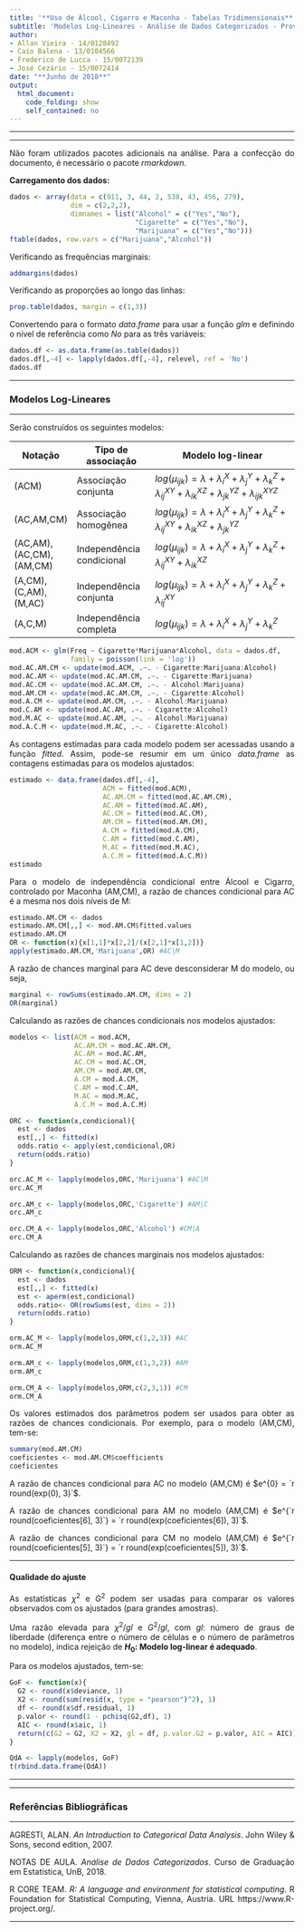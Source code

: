 ```yaml
---
title: '**Uso de Álcool, Cigarro e Maconha - Tabelas Tridimensionais**'
subtitle: 'Modelos Log-Lineares - Análise de Dados Categorizados - Prova 3'
author:
- Allan Vieira - 14/0128492
- Caio Balena - 13/0104566
- Frederico de Lucca - 15/0072139
- José Cezário - 15/0072414
date: "**Junho de 2018**"
output:
  html_document:
    code_folding: show
    self_contained: no
---
```


<style>
body{
  text-align: justify
}
</style>


<!-- para acrescentar logo da unb no cabeçalho -->
<script>
   $(document).ready(function() {
     $head = $('#header');
     $head.prepend('<img src=\"unb3.png\" style=\"float: right;width: 150px;\"/>')
   });
</script>


---

---

Não foram utilizados pacotes adicionais na análise. Para a confecção do documento, é necessário o pacote *rmarkdown*. 

**Carregamento dos dados:**

```r
dados <- array(data = c(911, 3, 44, 2, 538, 43, 456, 279),
               dim = c(2,2,2),
               dimnames = list("Alcohol" = c("Yes","No"),
                               "Cigarette" = c("Yes","No"),
                               "Marijuana" = c("Yes","No")))
ftable(dados, row.vars = c("Marijuana","Alcohol"))
```

Verificando as frequências marginais:
```r
addmargins(dados)
```

Verificando as proporções ao longo das linhas:
```r
prop.table(dados, margin = c(1,3))
```

Convertendo para o formato *data.frame* para usar a função *glm* e definindo o nível de referência como *No* para as três variáveis:
```r
dados.df <- as.data.frame(as.table(dados))
dados.df[,-4] <- lapply(dados.df[,-4], relevel, ref = 'No')
dados.df
```

---

### **Modelos Log-Lineares**

---

Serão construídos os seguintes modelos:


Notação   | Tipo de associação     | Modelo log-linear
----------|------------------------|-------------------------------------------------
(ACM) | Associação conjunta | $log(\mu_{ijk}) = \lambda + \lambda_i^X + \lambda_j^Y + \lambda_k^Z + \lambda_{ij}^{XY} + \lambda_{ik}^{XZ} + \lambda_{jk}^{YZ} + \lambda_{ijk}^{XYZ}$
(AC,AM,CM) | Associação homogênea | $log(\mu_{ijk}) = \lambda + \lambda_i^X + \lambda_j^Y + \lambda_k^Z + \lambda_{ij}^{XY} + \lambda_{ik}^{XZ} + \lambda_{jk}^{YZ}$
(AC,AM), (AC,CM), (AM,CM) | Independência condicional | $log(\mu_{ijk}) = \lambda + \lambda_i^X + \lambda_j^Y + \lambda_k^Z + \lambda_{ij}^{XY} + \lambda_{ik}^{XZ}$
(A,CM), (C,AM), (M,AC) | Independência conjunta | $log(\mu_{ijk}) = \lambda + \lambda_i^X + \lambda_j^Y + \lambda_k^Z + \lambda_{ij}^{XY}$
(A,C,M) | Independência completa | $log(\mu_{ijk}) = \lambda + \lambda_i^X + \lambda_j^Y + \lambda_k^Z$

```r
mod.ACM <- glm(Freq ~ Cigarette*Marijuana*Alcohol, data = dados.df,
               family = poisson(link = 'log'))
mod.AC.AM.CM <- update(mod.ACM, .~. - Cigarette:Marijuana:Alcohol)
mod.AC.AM <- update(mod.AC.AM.CM, .~. - Cigarette:Marijuana)
mod.AC.CM <- update(mod.AC.AM.CM, .~. - Alcohol:Marijuana)
mod.AM.CM <- update(mod.AC.AM.CM, .~. - Cigarette:Alcohol)
mod.A.CM <- update(mod.AM.CM, .~. - Alcohol:Marijuana)
mod.C.AM <- update(mod.AC.AM, .~. - Cigarette:Alcohol)
mod.M.AC <- update(mod.AC.AM, .~. - Alcohol:Marijuana)
mod.A.C.M <- update(mod.M.AC, .~. - Cigarette:Alcohol)
```

As contagens estimadas para cada modelo podem ser acessadas usando a função *fitted*. Assim, pode-se resumir em um único *data.frame* as contagens estimadas para os modelos ajustados:
```r
estimado <- data.frame(dados.df[,-4],
                       ACM = fitted(mod.ACM),
                       AC.AM.CM = fitted(mod.AC.AM.CM),
                       AC.AM = fitted(mod.AC.AM),
                       AC.CM = fitted(mod.AC.CM),
                       AM.CM = fitted(mod.AM.CM),
                       A.CM = fitted(mod.A.CM),
                       C.AM = fitted(mod.C.AM),
                       M.AC = fitted(mod.M.AC),
                       A.C.M = fitted(mod.A.C.M))
estimado
```

Para o modelo de independência condicional entre Álcool e Cigarro, controlado por Maconha (AM,CM), a razão de chances condicional para AC é a mesma nos dois níveis de M:
```r
estimado.AM.CM <- dados
estimado.AM.CM[,,] <- mod.AM.CM$fitted.values
estimado.AM.CM
OR <- function(x){x[1,1]*x[2,2]/(x[2,1]*x[1,2])}
apply(estimado.AM.CM,'Marijuana',OR) #AC|M
```

A razão de chances marginal para AC deve desconsiderar M do modelo, ou seja,
```r
marginal <- rowSums(estimado.AM.CM, dims = 2)
OR(marginal)
```

Calculando as razões de chances condicionais nos modelos ajustados:
```r
modelos <- list(ACM = mod.ACM,
                AC.AM.CM = mod.AC.AM.CM,
                AC.AM = mod.AC.AM,
                AC.CM = mod.AC.CM,
                AM.CM = mod.AM.CM,
                A.CM = mod.A.CM,
                C.AM = mod.C.AM,
                M.AC = mod.M.AC,
                A.C.M = mod.A.C.M)

ORC <- function(x,condicional){
  est <- dados
  est[,,] <- fitted(x)
  odds.ratio <- apply(est,condicional,OR)
  return(odds.ratio)
}
```

```r
orc.AC_M <- lapply(modelos,ORC,'Marijuana') #AC|M
orc.AC_M
```

```r
orc.AM_c <- lapply(modelos,ORC,'Cigarette') #AM|C
orc.AM_c
```

```r
orc.CM_A <- lapply(modelos,ORC,'Alcohol') #CM|A
orc.CM_A
```

Calculando as razões de chances marginais nos modelos ajustados:
```r
ORM <- function(x,condicional){
  est <- dados
  est[,,] <- fitted(x)
  est <- aperm(est,condicional)
  odds.ratio<- OR(rowSums(est, dims = 2))
  return(odds.ratio)
}
```

```r
orm.AC_M <- lapply(modelos,ORM,c(1,2,3)) #AC
orm.AC_M
```

```r
orm.AM_c <- lapply(modelos,ORM,c(1,3,2)) #AM
orm.AM_c
```

```r
orm.CM_A <- lapply(modelos,ORM,c(2,3,1)) #CM
orm.CM_A
```

Os valores estimados dos parâmetros podem ser usados para obter as razões de chances condicionais. Por exemplo, para o modelo (AM,CM), tem-se:
```r
summary(mod.AM.CM)
coeficientes <- mod.AM.CM$coefficients
coeficientes
```

A razão de chances condicional para AC no modelo (AM,CM) é $e^{0} = `r round(exp(0), 3)`$.

A razão de chances condicional para AM no modelo (AM,CM) é $e^{`r round(coeficientes[6], 3)`} = `r round(exp(coeficientes[6]), 3)`$.

A razão de chances condicional para CM no modelo (AM,CM) é $e^{`r round(coeficientes[5], 3)`} = `r round(exp(coeficientes[5]), 3)`$.


---

#### **Qualidade do ajuste**

As estatísticas $\chi^2$ e $G^2$ podem ser usadas para comparar os valores observados com os ajustados (para grandes amostras).

Uma razão elevada para $\chi^2/gl$ e $G^2/gl$, com $gl$: número de graus de liberdade (diferença entre o número de células e o número de parâmetros no modelo), indica rejeição de **$H_0$: Modelo log-linear é adequado**.

Para os modelos ajustados, tem-se:
```r
GoF <- function(x){
  G2 <- round(x$deviance, 1)
  X2 <- round(sum(resid(x, type = "pearson")^2), 1)
  df <- round(x$df.residual, 1)
  p.valor <- round(1 - pchisq(G2,df), 1)
  AIC <- round(x$aic, 1)
  return(c(G2 = G2, X2 = X2, gl = df, p.valor.G2 = p.valor, AIC = AIC))
}

QdA <- lapply(modelos, GoF)
t(rbind.data.frame(QdA))
```

---

---

### **Referências Bibliográficas**

---

AGRESTI, ALAN. *An Introduction to Categorical Data Analysis*. John Wiley & Sons, second edition, 2007.

NOTAS DE AULA. *Análise de Dados Categorizados*. Curso de Graduação em Estatística, UnB, 2018.

R CORE TEAM. *R: A language and environment for statistical computing*. R Foundation for Statistical Computing, Vienna, Austria. URL https://www.R-project.org/.

---
